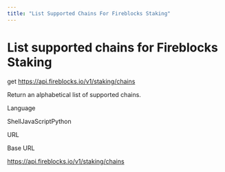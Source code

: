 ```yaml
---
title: "List Supported Chains For Fireblocks Staking"
---
```

  
  # List supported chains for Fireblocks Staking

get https://api.fireblocks.io/v1/staking/chains

Return an alphabetical list of supported chains.

Language

ShellJavaScriptPython

URL

Base URL

https://api.fireblocks.io/v1/staking/chains